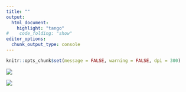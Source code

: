 ```yaml
---
title: ""
output:
  html_document:
    highlight: "tango"
#    code_folding: "show"
editor_options: 
  chunk_output_type: console
---
```



```r
knitr::opts_chunk$set(message = FALSE, warning = FALSE, dpi = 300)
```

![](hex_map.png)



![](hex_gif.gif)

